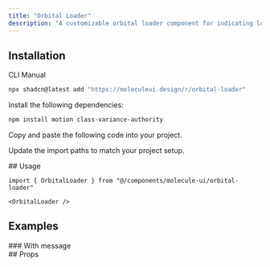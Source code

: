 ```yaml
---
title: "Orbital Loader"
description: "A customizable orbital loader component for indicating loading states in your application. Features smooth orbital animations and optional loading messages."
---
```


<ComponentPreview name="orbital-loader-demo" />

## Installation

<Tabs defaultValue='cli'>

<TabsList>
  <TabsTrigger value="cli">CLI</TabsTrigger>
  <TabsTrigger value="manual">Manual</TabsTrigger>
</TabsList>

<TabsContent value='cli'>

```bash
npx shadcn@latest add "https://moleculeui.design/r/orbital-loader"
```

</TabsContent>

<TabsContent value='manual'>

<Steps>

<Step>Install the following dependencies:</Step>

```bash
npm install motion class-variance-authority
```

<Step>Copy and paste the following code into your project.</Step>

<ComponentSource
  title="components/molecule-ui/orbital-loader.tsx"
  name="orbital-loader"
/>

<Step>Update the import paths to match your project setup.</Step>

</Steps>

</TabsContent>

</Tabs>

<div className='mb-6'>
## Usage

```tsx
import { OrbitalLoader } from "@/components/molecule-ui/orbital-loader"
```

```tsx
<OrbitalLoader />
```

</div>

## Examples

<div>
### With message

<ComponentPreview name="orbital-loader-with-message-demo" />

</div>

<div>
## Props

<AutoTypeTable
  path="registry/molecule-ui/orbital-loader.tsx"
  name="OrbitalLoaderProps"
/>

</div>
